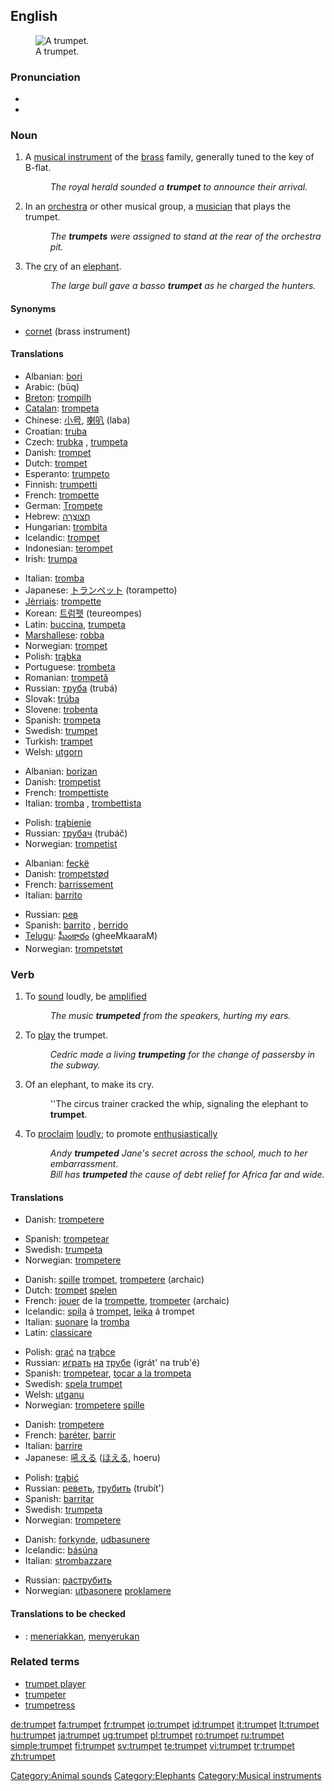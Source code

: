 {{wikipedia}}
==English==
[[Image:Trumpet.jpg|thumb|right|A trumpet.]]

===Pronunciation===
* {{IPA|/ˈtrʌmpət/}}
* {{SAMPA|/"trVmp@t/}}

===Noun===
{{en-noun}}

# A [[musical instrument]] of the [[brass]] family, generally tuned to the key of B-flat.
#: ''The royal herald sounded a '''trumpet''' to announce their arrival.''
# In an [[orchestra]] or other musical group, a [[musician]] that plays the trumpet.
#: ''The '''trumpets''' were assigned to stand at the rear of the orchestra pit.''
# The [[cry]] of an [[elephant]].
#: ''The large bull gave a basso '''trumpet''' as he charged the hunters.''

====Synonyms====
* [[cornet]] (brass instrument)

====Translations====
{{trans-top|brass instrument}}
* Albanian: [[bori]]
* Arabic: {{ARchar|[[بوق]]}} (būq)
* [[Breton]]: [[trompilh]]
* [[Catalan]]: [[trompeta]] {{f}}
* Chinese: [[小号]], [[喇叭]] (laba)
* Croatian: [[truba]] {{f}}
* Czech: [[trubka]] {{f}}, [[trumpeta]] {{f}}
* Danish: [[trompet]] {{c}}
* Dutch: [[trompet]] {{f}}
* Esperanto: [[trumpeto]]
* Finnish: [[trumpetti]]
* French: [[trompette]] {{f}}
* German: [[Trompete]] {{f}}
* Hebrew: [[חצוצרה|חֲצוֹצְרָה]] {{f}}
* Hungarian: [[trombita]]
* Icelandic: [[trompet]] {{m}}
* Indonesian: [[terompet]]
* Irish: [[trumpa]] {{m}}
{{trans-mid}}
* Italian: [[tromba]] {{f}}
* Japanese: [[トランペット]] (torampetto)
* [[Jèrriais]]: [[trompette]] {{f}}
* Korean: [[트럼펫]] (teureompes)
* Latin: [[buccina]], [[trumpeta]]
* [[Marshallese]]: [[robba]]
* Norwegian: [[trompet]] {{m}}
* Polish: [[trąbka]] {{f}}
* Portuguese: [[trombeta]]
* Romanian: [[trompetă]] {{f}}
* Russian: [[труба]] (trubá) {{f}}
* Slovak: [[trúba]] {{f}}
* Slovene: [[trobenta]] {{f}}
* Spanish: [[trompeta]] {{f}}
* Swedish: [[#Swedish|trumpet]] {{c}}
* Turkish: [[trampet]]
* Welsh: [[utgorn]] {{m}}
{{trans-bottom}}

{{trans-top|musician playing a trumpet}}
* Albanian: [[borizan]]
* Danish: [[trompetist]]
* French: [[trompettiste]]
* Italian: [[tromba]] {{f}}, [[trombettista]] {{m}}
{{trans-mid}}
* Polish: [[trąbienie]] {{n}}
* Russian: [[трубач]] (trubáč) {{m}}
* Norwegian: [[trompetist]] {{m}}
{{trans-bottom}}

{{trans-top|elephant noise}}
* Albanian: [[feçkë]]
* Danish: [[trompetstød]]
* French: [[barrissement]]
* Italian: [[barrito]] {{m}}
{{trans-mid}}
* Russian: [[рев]] {{m}}
* Spanish: [[barrito]] {{m}}, [[berrido]] {{m}}
* [[Telugu]]: [[ఘీంకారం]] (gheeMkaaraM)
* Norwegian: [[trompetstøt]] {{n}}
{{trans-bottom}}

===Verb===
{{en-verb}}

# {{intransitive}} To [[sound]] loudly, be [[amplified]]
#: ''The music '''trumpeted''' from the speakers, hurting my ears.''
# {{intransitive}} To [[play]] the trumpet.
#: ''Cedric made a living '''trumpeting''' for the change of passersby in the subway.''
# {{intransitive}} Of an elephant, to make its cry.
#: ''The circus trainer cracked the whip, signaling the elephant to '''trumpet'''.
# {{transitive}} To [[proclaim]] [[loudly]]; to promote [[enthusiastic]]ally
#: ''Andy '''trumpeted''' Jane's secret across the school, much to her embarrassment.''
#: ''Bill has '''trumpeted''' the cause of debt relief for Africa far and wide.''

====Translations====
{{trans-top|sound loudly}}
* Danish: [[trompetere]]
{{trans-mid}}
* Spanish: [[trompetear]]
* Swedish: [[trumpeta]]
* Norwegian: [[trompetere]]
{{trans-bottom}}

{{trans-top|play the instrument}}
* Danish: [[spille]] [[trompet]], [[trompetere]] (archaic)
* Dutch: [[trompet]] [[spelen]]
* French: [[jouer]] de la [[trompette]], [[trompeter]] (archaic)
* Icelandic: [[spila]] á [[trompet]], [[leika]] á trompet
* Italian: [[suonare]] la [[tromba]]
* Latin: [[classicare]]
{{trans-mid}}
* Polish: [[grać]] na [[trąbka|trąbce]]
* Russian: [[играть]] [[на]] [[труба|трубе]] (igrát' na trub'é)
* Spanish: [[trompetear]], [[tocar a la trompeta]]
* Swedish: [[spela trumpet]]
* Welsh: [[utganu]]
* Norwegian: [[trompetere]] [[spille]]
{{trans-bottom}}

{{trans-top|make an elephant call}}
* Danish: [[trompetere]]
* French: [[baréter]], [[barrir]]
* Italian: [[barrire]]
* Japanese: [[吼える]] ([[ほえる]], hoeru)
{{trans-mid}}
* Polish: [[trąbić]]
* Russian: [[реветь]], [[трубить]] (trubít')
* Spanish: [[barritar]]
* Swedish: [[trumpeta]]
* Norwegian: [[trompetere]]
{{trans-bottom}}

{{trans-top|proclaim loudly}}
* Danish: [[forkynde]], [[udbasunere]]
* Icelandic: [[básúna]]
* Italian: [[strombazzare]]
{{trans-mid}}
* Russian: [[раструбить]]
* Norwegian: [[utbasonere]] [[proklamere]]
{{trans-bottom}}

====Translations to be checked====
{{checktrans}}
* {{ttbc|Indonesian}}: [[teriak|meneriakkan]], [[seru|menyerukan]]

===Related terms===
* [[trumpet player]]
* [[trumpeter]]
* [[trumpetress]]

[[Category:Animal sounds]]
[[Category:Elephants]]
[[Category:Musical instruments]]

[[de:trumpet]]
[[fa:trumpet]]
[[fr:trumpet]]
[[io:trumpet]]
[[id:trumpet]]
[[it:trumpet]]
[[lt:trumpet]]
[[hu:trumpet]]
[[ja:trumpet]]
[[ug:trumpet]]
[[pl:trumpet]]
[[ro:trumpet]]
[[ru:trumpet]]
[[simple:trumpet]]
[[fi:trumpet]]
[[sv:trumpet]]
[[te:trumpet]]
[[vi:trumpet]]
[[tr:trumpet]]
[[zh:trumpet]]